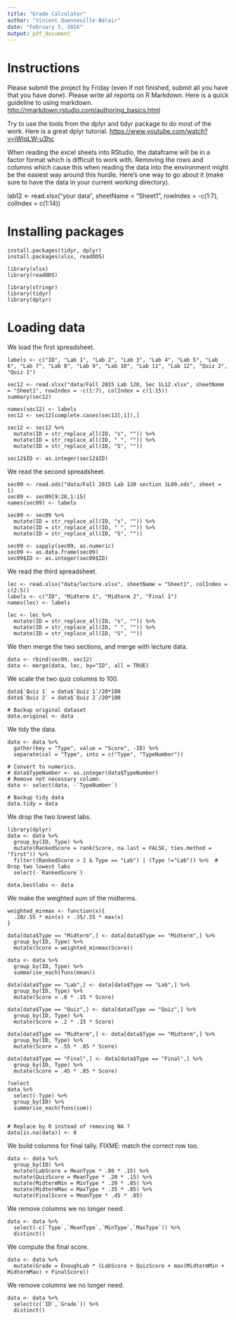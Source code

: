 ```yaml
---
title: "Grade Calculator"
author: "Vincent Quenneville-Bélair"
date: "February 5, 2016"
output: pdf_document
---
```


# Instructions 

Please submit the project by Friday (even if not finished, submit all you have that you have done). 
Please write all reports on R Markdown. Here is a quick guideline to using markdown. <http://rmarkdown.rstudio.com/authoring_basics.html>

Try to use the tools from the dplyr and tidyr package to do most of the work. 
Here is a great dplyr tutorial. <https://www.youtube.com/watch?v=jWjqLW-u3hc>

When reading the excel sheets into RStudio, the dataframe will be in a factor format which is difficult to work with. 
Removing the rows and columns which cause this when reading the data into the environment might be the easiest way around this hurdle. 
Here's one way to go about it (make sure to have the data in your current working directory). 

lab12 <- read.xlsx("your data", sheetName = "Sheet1", rowIndex = -c(1:7), colIndex = c(1:14))

# Installing packages

```
install.packages(tidyr, dplyr)
install.packages(xlsx, readODS)

library(xlsx)
library(readODS)

library(stringr)
library(tidyr)
library(dplyr)
```

# Loading data

We load the first spreadsheet.
```
labels <- c("ID", "Lab 1", "Lab 2", "Lab 3", "Lab 4", "Lab 5", "Lab 6", "Lab 7", "Lab 8", "Lab 9", "Lab 10", "Lab 11", "Lab 12", "Quiz 2", "Quiz 1")

sec12 <- read.xlsx("data/Fall 2015 Lab 120, Sec 1L12.xlsx", sheetName = "Sheet1", rowIndex = -c(1:7), colIndex = c(1:15))
summary(sec12)

names(sec12) <- labels
sec12 <- sec12[complete.cases(sec12[,1]),]

sec12 <- sec12 %>%
  mutate(ID = str_replace_all(ID, "s", "")) %>%
  mutate(ID = str_replace_all(ID, " ", "")) %>%
  mutate(ID = str_replace_all(ID, "S", ""))

sec12$ID <- as.integer(sec12$ID)
```

We read the second spreadsheet.
```
sec09 <- read.ods("data/Fall 2015 Lab 120 section 1L09.ods", sheet = 1)
sec09 <- sec09[9:28,1:15]
names(sec09) <- labels

sec09 <- sec09 %>%
  mutate(ID = str_replace_all(ID, "s", "")) %>%
  mutate(ID = str_replace_all(ID, " ", "")) %>%
  mutate(ID = str_replace_all(ID, "S", ""))

sec09 <- sapply(sec09, as.numeric)
sec09 <- as.data.frame(sec09)
sec09$ID <- as.integer(sec09$ID)
```

We read the third spreadsheet.
```
lec <- read.xlsx("data/lecture.xlsx", sheetName = "Sheet1", colIndex = c(2:5))
labels <- c("ID", "Midterm 1", "Midterm 2", "Final 1")
names(lec) <- labels

lec <- lec %>%
  mutate(ID = str_replace_all(ID, "s", "")) %>%
  mutate(ID = str_replace_all(ID, " ", "")) %>%
  mutate(ID = str_replace_all(ID, "S", ""))
```

We then merge the two sections, and merge with lecture data.
```
data <- rbind(sec09, sec12)
data <- merge(data, lec, by="ID", all = TRUE)
```

We scale the two quiz columns to 100.
```
data$`Quiz 1` = data$`Quiz 1`/20*100
data$`Quiz 2` = data$`Quiz 2`/20*100

# Backup original dataset
data.original <- data
```

We tidy the data.
```
data <- data %>% 
  gather(key = "Type", value = "Score", -ID) %>%
  separate(col = "Type", into = c("Type", "TypeNumber")) 

# Convert to numerics.
# data$TypeNumber <- as.integer(data$TypeNumber)
# Remove not necessary column.
data <- select(data, -`TypeNumber`)

# Backup tidy data
data.tidy = data
```

We drop the two lowest labs.
```
library(dplyr)
data <- data %>%
  group_by(ID, Type) %>%
  mutate(RankedScore = rank(Score, na.last = FALSE, ties.method = "first")) %>%
  filter((RankedScore > 2 & Type == "Lab") | (Type !="Lab")) %>%  # Drop two lowest labs
  select(-`RankedScore`)

data.bestlabs <- data
```

We make the weighted sum of the midterms.
```
weighted_minmax <- function(x){
  .20/.55 * min(x) + .35/.55 * max(x)
}

data[data$Type == "Midterm",] <- data[data$Type == "Midterm",] %>% 
  group_by(ID, Type) %>% 
  mutate(Score = weighted_minmax(Score))
  
data <- data %>% 
  group_by(ID, Type) %>% 
  summarise_each(funs(mean))
  
data[data$Type == "Lab",] <- data[data$Type == "Lab",] %>% 
  group_by(ID, Type) %>% 
  mutate(Score = .8 * .15 * Score)

data[data$Type == "Quiz",] <- data[data$Type == "Quiz",] %>% 
  group_by(ID, Type) %>% 
  mutate(Score = .2 * .15 * Score)

data[data$Type == "Midterm",] <- data[data$Type == "Midterm",] %>% 
  group_by(ID, Type) %>% 
  mutate(Score = .55 * .85 * Score)
  
data[data$Type == "Final",] <- data[data$Type == "Final",] %>% 
  group_by(ID, Type) %>% 
  mutate(Score = .45 * .85 * Score)

?select
data %>% 
  select(-Type) %>%
  group_by(ID) %>% 
  summarise_each(funs(sum))


# Replace by 0 instead of removing NA ?
data[is.na(data)] <- 0
```

We build columns for final tally.
FIXME: match the correct row too.
```
data <- data %>%
  group_by(ID) %>%
  mutate(LabScore = MeanType * .80 * .15) %>%
  mutate(QuizScore = MeanType * .20 * .15) %>%
  mutate(MidtermMin = MinType * .20 * .85) %>%
  mutate(MidtermMax = MaxType * .35 * .85) %>%
  mutate(FinalScore = MeanType * .45 * .85)
```

We remove columns we no longer need.
```
data <- data %>%
  select(-c(`Type`,`MeanType`,`MinType`,`MaxType`)) %>%
  distinct()
```

We compute the final score.
```
data <- data %>%
  mutate(Grade = EnoughLab * (LabScore + QuizScore + max(MidtermMin + MidtermMax) + FinalScore))
```

We remove columns we no longer need.
```
data <- data %>%
  select(c(`ID`,`Grade`)) %>%
  distinct()
```
